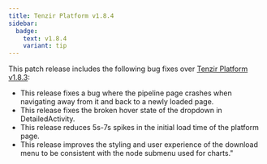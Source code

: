 ```yaml
---
title: Tenzir Platform v1.8.4
sidebar:
  badge:
    text: v1.8.4
    variant: tip
---
```


This patch release includes the following bug fixes over [Tenzir Platform
v1.8.3](https://github.com/tenzir/platform/releases/tag/v1.8.3):

- This release fixes a bug where the pipeline page crashes when navigating
  away from it and back to a newly loaded page.
- This release fixes the broken hover state of the dropdown in
  DetailedActivity.
- This release reduces 5s-7s spikes in the initial load time of the platform
  page.
- This release improves the styling and user experience of the download menu
  to be consistent with the node submenu used for charts."
